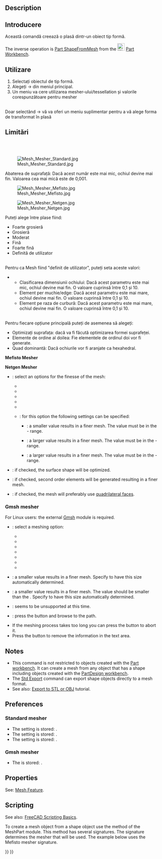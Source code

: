 <languages/>

{{Docnav
|[[Mesh_Export|Export]]
|[[Mesh_RemeshGmsh|RemeshGmsh]]
|[[Mesh_Workbench|Mesh]]
|IconL=Mesh_Export.svg
|IconR=Mesh_RemeshGmsh.svg
|IconC=Workbench_Mesh.svg
}}

<div class="mw-translate-fuzzy">
{{GuiCommand
|Name=Mesh FromPartShape
|MenuLocation=Meshes → Create Mesh from Shape
|Workbenches=[[Mesh Workbench|Mesh]]
|SeeAlso=
}}
</div>

==Description==

<div class="mw-translate-fuzzy">
==Introducere==
Această comandă creează o plasă dintr-un obiect tip formă.
</div>

The inverse operation is [[Part_ShapeFromMesh|Part ShapeFromMesh]] from the [[File:Workbench_Part.svg|24px]] [[Part_Workbench|Part Workbench]].

<span id="Usage"></span>
==Utilizare==
# Selectați obiectul de tip formă.
# Alegeți {{KEY| Meshes}}  →  {{KEY|[[Image:Mesh_Mesh_from_Shape.svg|32px]] Create Mesh from shape...}} din meniul principal.
# Un meniu va cere utilizarea mesher-ului/tessellation și valorile corespunzătoare pentru mesher
<br />
Doar selectând {{KEY| Meshes}}  →  {{KEY|[[Image:Mesh_Mesh_from_Shape.svg|32px]] Create Mesh from shape...}}  vă va oferi un meniu suplimentar pentru a vă alege forma de transformat în plasă

<div class="mw-translate-fuzzy">
==Limitări==
<br />
<br />
</div>

<span id="Meshers"></span>
<div class="mw-translate-fuzzy">
[[Image:Mesh_Mesher_Standard.jpg]]
</div>

<div class="mw-translate-fuzzy">
Abaterea de suprafață: Dacă acest număr este mai mic, ochiul devine mai fin. Valoarea cea mai mică este de 0,001.
</div>

<span id="Standard_mesher"></span>
<div class="mw-translate-fuzzy">
[[Image:Mesh_Mesher_Mefisto.jpg]]
</div>

<div class="mw-translate-fuzzy">
[[Image:Mesh_Mesher_Netgen.jpg]]
</div>

<span id="Mefisto_mesher"></span>
<div class="mw-translate-fuzzy">
Puteți alege între plase fiind:
*Foarte grosieră
*Grosieră
*Moderat
*Fină
*Foarte fină
*Definită de utilizator
<br />
Pentru ca Mesh fiind "definit de utilizator", puteți seta aceste valori:
** Clasificarea dimensiunii ochiului: Dacă acest parametru este mai mic, ochiul devine mai fin. O valoare cuprinsă între 0,1 și 10.
** Element per muchie/edge: Dacă acest parametru este mai mare, ochiul devine mai fin. O valoare cuprinsă între 0,1 și 10.
** Element pe raza de curbură: Dacă acest parametru este mai mare, ochiul devine mai fin. O valoare cuprinsă între 0,1 și 10.
<br />
Pentru fiecare opțiune principală puteți de asemenea să alegeți:
* Optimizați suprafața: dacă va fi făcută optimizarea formei suprafeței.
* Elemente de ordine al doilea: Fie elementele de ordinul doi vor fi generate.
* Quad dominantă: Dacă ochiurile vor fi aranjate ca hexahedral.
</div>

<div class="mw-translate-fuzzy">
'''Mefisto Mesher'''
</div>

<span id="Netgen_mesher"></span>
<div class="mw-translate-fuzzy">
'''Netgen Mesher'''
</div>

* {{MenuCommand|Fineness}}: select an options for the finesse of the mesh:
** {{MenuCommand|Very coarse}}
** {{MenuCommand|Coarse}}
** {{MenuCommand|Moderate}}
** {{MenuCommand|Fine}}
** {{MenuCommand|Very fine}}
** {{MenuCommand|User defined}}: for this option the following settings can be specified:
*** {{MenuCommand|Mesh size grading}}: a smaller value results in a finer mesh. The value must be in the {{Value|0.1}} - {{Value|1.0}} range.
*** {{MenuCommand|Element per edge}}: a larger value results in a finer mesh. The value must be in the {{Value|0.2}} - {{Value|10.0}} range.
*** {{MenuCommand|Element per curvature radius}}: a larger value results in a finer mesh. The value must be in the {{Value|0.2}} - {{Value|10}} range.
*{{MenuCommand|Optimize surface}}: if checked, the surface shape will be optimized.
*{{MenuCommand|Second order elements}}: if checked, second order elements will be generated resulting in a finer mesh.
*{{MenuCommand|Quad dominated}}: if checked, the mesh will preferably use [https://en.wikipedia.org/wiki/Types_of_mesh#Two-dimensional quadrilateral faces].

===Gmsh mesher===

For Linux users: the external [https://gmsh.info/ Gmsh] module is required.

* {{MenuCommand|Meshing}}: select a meshing option:
** {{MenuCommand|Automatic}}
** {{MenuCommand|Adaptive}}
** {{MenuCommand|Delaunay}}
** {{MenuCommand|Frontal}}
** {{MenuCommand|BAMG}}
** {{MenuCommand|Frontal Quad}}
** {{MenuCommand|Parallelograms}}
* {{MenuCommand|Max. element size}}: a smaller value results in a finer mesh. Specify {{Value|0}} to have this size automatically determined.
* {{MenuCommand|Min. element size}}: a smaller value results in a finer mesh. The value should be smaller than the {{MenuCommand|Max. element size}}. Specify {{Value|0}} to have this size automatically determined.
* {{MenuCommand|Angle}}: seems to be unsupported at this time.
* {{MenuCommand|Path}}: press the {{Button|...}} button and browse to the {{FileName|gmsh.exe}} path.
* If the meshing process takes too long you can press the {{Button|Kill}} button to abort it.
* Press the {{Button|Clear}} button to remove the information in the text area. <!--Because the task panel closes the Clear button cannot be used with this command. But the same task panel is used for the Mesh_RemeshGmsh command-->

==Notes==

* This command is not restricted to objects created with the [[Part_Workbench|Part workbench]]. It can create a mesh from any object that has a shape including objects created with the [[PartDesign_Workbench|PartDesign workbench]].
* The [[Std_Export|Std Export]] command can export shape objects directly to a mesh format.
* See also: [[Export_to_STL_or_OBJ|Export to STL or OBJ]] tutorial.

==Preferences==

===Standard mesher===

* The {{MenuCommand|Surface deviation}} setting is stored: {{MenuCommand|Tools → Edit parameters... → BaseApp → Preferences → Mod → Mesh → Meshing → Standard → LinearDeflection}}.
* The {{MenuCommand|Angular deviation}} setting is stored: {{MenuCommand|Tools → Edit parameters... → BaseApp → Preferences → Mod → Mesh → Meshing → Standard → AngularDeflection}}.
* The {{MenuCommand|Relative surface deviation}} setting is stored: {{MenuCommand|Tools → Edit parameters... → BaseApp → Preferences → Mod → Mesh → Meshing → Standard → RelativeLinearDeflection}}.

===Gmsh mesher===

* The {{MenuCommand|Path}} is stored: {{MenuCommand|Tools → Edit parameters... → BaseApp → Preferences → Mod → Mesh → Meshing → gmshExe}}.

==Properties==

See: [[Mesh_Feature|Mesh Feature]].

==Scripting==

See also: [[FreeCAD_Scripting_Basics|FreeCAD Scripting Basics]].

To create a mesh object from a shape object use the {{incode|meshFromShape}} method of the MeshPart module. This method has several signatures. The signature determines the mesher that will be used. The example below uses the Mefisto mesher signature.

{{Code|code=
import FreeCAD, Part, Mesh, MeshPart

cyl = FreeCAD.ActiveDocument.addObject("Part::Cylinder","Cylinder")
FreeCAD.ActiveDocument.recompute()

msh = FreeCAD.ActiveDocument.addObject("Mesh::Feature", "Mesh")
msh.Mesh = MeshPart.meshFromShape(Shape=cyl.Shape, MaxLength=1)
msh.ViewObject.DisplayMode = "Flat Lines"
}}


{{Docnav
|[[Mesh_Export|Export]]
|[[Mesh_RemeshGmsh|RemeshGmsh]]
|[[Mesh_Workbench|Mesh]]
|IconL=Mesh_Export.svg
|IconR=Mesh_RemeshGmsh.svg
|IconC=Workbench_Mesh.svg
}}

{{Mesh Tools navi{{#translation:}}}}
{{Userdocnavi{{#translation:}}}}
{{clear}}
